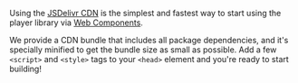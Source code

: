 Using the [JSDelivr CDN][jsdelivr] is the simplest and fastest way to start using the player
library via [Web Components][wc].

We provide a CDN bundle that includes all package dependencies, and it's specially minified to get
the bundle size as small as possible. Add a few `<script>` and `<style>` tags to your `<head>` element
and you're ready to start building!

[jsdelivr]: https://www.jsdelivr.com
[wc]: https://developer.mozilla.org/en-US/docs/Web/API/Web_components
